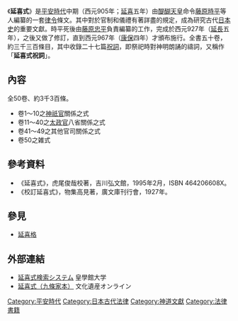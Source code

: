 {{japanese
|japanese=延喜式
|kana=えんぎしき
|romaji=Engishiki
}}

《'''延喜式'''》是[[平安時代|平安時代]]中期（西元905年；[[延喜|延喜]]五年）由[[醍醐天皇|醍醐天皇]]命令[[藤原時平|藤原時平]]等人編纂的一套[[律令|律令]]條文。其中對於官制和儀禮有著詳盡的規定，成為研究古代[[日本史|日本史]]的重要文獻。時平死後由[[藤原忠平|藤原忠平]]負責編纂的工作，完成於西元927年（[[延長|延長]]五年），之後又做了修訂，直到西元967年（[[康保_(村上天皇)|康保]]四年）才頒布施行。全書五十卷，約三千三百條目，其中收錄二十七篇[[祝詞|祝詞]]，即祭祀時對神明朗誦的禱詞，又稱作「'''延喜式祝詞'''」。

== 內容 ==
全50卷、約3千3百條。
*卷1～10之[[神祇官|神祇官]]關係之式
*卷11～40之[[太政官|太政官]]八省關係之式
*卷41～49之其他官司關係之式
*卷50之雑式

== 參考資料 ==
{{refbegin}}
* 《延喜式》，虎尾俊哉校著，吉川弘文館，1995年2月，ISBN 464206608X。
* 《校訂延喜式》，物集高見著，廣文庫刊行會，1927年。
{{refend}}

==參見==
* [[延喜格|延喜格]]

== 外部連結 ==
*[http://www.kogakkan-u.ac.jp/http/engishiki/index.php 延喜式検索システム] {{Wayback|url=http://www.kogakkan-u.ac.jp/http/engishiki/index.php |date=20210720090932 }}皇學館大学
*[https://bunka.nii.ac.jp/heritages/detail/189306 延喜式（九條家本）] {{Wayback|url=https://bunka.nii.ac.jp/heritages/detail/189306 |date=20210416202026 }}文化遺産オンライン 

[[Category:平安時代|Category:平安時代]]
[[Category:日本古代法律|Category:日本古代法律]]
[[Category:神道文獻|Category:神道文獻]]
[[Category:法律書籍|Category:法律書籍]]